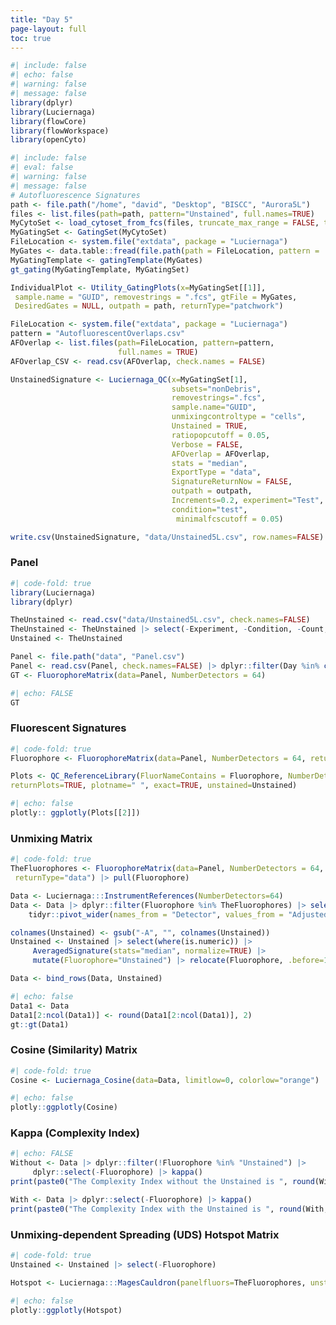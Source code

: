 ```yaml
---
title: "Day 5"
page-layout: full
toc: true
---
```


```r
#| include: false
#| echo: false
#| warning: false
#| message: false
library(dplyr)
library(Luciernaga)
library(flowCore)
library(flowWorkspace)
library(openCyto)
```

```r
#| include: false
#| eval: false
#| warning: false
#| message: false
# Autofluorescence Signatures
path <- file.path("/home", "david", "Desktop", "BISCC", "Aurora5L")
files <- list.files(path=path, pattern="Unstained", full.names=TRUE)
MyCytoSet <- load_cytoset_from_fcs(files, truncate_max_range = FALSE, transform = FALSE)
MyGatingSet <- GatingSet(MyCytoSet)
FileLocation <- system.file("extdata", package = "Luciernaga")
MyGates <- data.table::fread(file.path(path = FileLocation, pattern = 'Gates.csv'))
MyGatingTemplate <- gatingTemplate(MyGates)
gt_gating(MyGatingTemplate, MyGatingSet)

IndividualPlot <- Utility_GatingPlots(x=MyGatingSet[[1]],
 sample.name = "GUID", removestrings = ".fcs", gtFile = MyGates,
 DesiredGates = NULL, outpath = path, returnType="patchwork")

FileLocation <- system.file("extdata", package = "Luciernaga")
pattern = "AutofluorescentOverlaps.csv"
AFOverlap <- list.files(path=FileLocation, pattern=pattern,
                        full.names = TRUE)
AFOverlap_CSV <- read.csv(AFOverlap, check.names = FALSE)

UnstainedSignature <- Luciernaga_QC(x=MyGatingSet[1],
                                    subsets="nonDebris", 
                                    removestrings=".fcs",
                                    sample.name="GUID",
                                    unmixingcontroltype = "cells",
                                    Unstained = TRUE, 
                                    ratiopopcutoff = 0.05,
                                    Verbose = FALSE,
                                    AFOverlap = AFOverlap,
                                    stats = "median",
                                    ExportType = "data",
                                    SignatureReturnNow = FALSE,
                                    outpath = outpath,
                                    Increments=0.2, experiment="Test",
                                    condition="test",
                                     minimalfcscutoff = 0.05)

write.csv(UnstainedSignature, "data/Unstained5L.csv", row.names=FALSE)                                     
```

### Panel

```r
#| code-fold: true
library(Luciernaga)
library(dplyr)

TheUnstained <- read.csv("data/Unstained5L.csv", check.names=FALSE)
TheUnstained <- TheUnstained |> select(-Experiment, -Condition, -Count, -Sample) |> slice(1)
Unstained <- TheUnstained

Panel <- file.path("data", "Panel.csv")
Panel <- read.csv(Panel, check.names=FALSE) |> dplyr::filter(Day %in% c(1, 2, 3, 4, 5))
GT <- FluorophoreMatrix(data=Panel, NumberDetectors = 64)
```

```r
#| echo: FALSE
GT 
```

### Fluorescent Signatures

```r
#| code-fold: true
Fluorophore <- FluorophoreMatrix(data=Panel, NumberDetectors = 64, returnType="data") |> pull(Fluorophore)

Plots <- QC_ReferenceLibrary(FluorNameContains = Fluorophore, NumberDetectors=64,
returnPlots=TRUE, plotname=" ", exact=TRUE, unstained=Unstained)
```

```r
#| echo: false
plotly:: ggplotly(Plots[[2]])
```

### Unmixing Matrix

```r
#| code-fold: true
TheFluorophores <- FluorophoreMatrix(data=Panel, NumberDetectors = 64,
 returnType="data") |> pull(Fluorophore)

Data <- Luciernaga:::InstrumentReferences(NumberDetectors=64)
Data <- Data |> dplyr::filter(Fluorophore %in% TheFluorophores) |> select(-Instrument) |>
    tidyr::pivot_wider(names_from = "Detector", values_from = "AdjustedY")

colnames(Unstained) <- gsub("-A", "", colnames(Unstained))
Unstained <- Unstained |> select(where(is.numeric)) |>
     AveragedSignature(stats="median", normalize=TRUE) |>
     mutate(Fluorophore="Unstained") |> relocate(Fluorophore, .before=1)

Data <- bind_rows(Data, Unstained)
```

```r
#| echo: false
Data1 <- Data
Data1[2:ncol(Data1)] <- round(Data1[2:ncol(Data1)], 2)
gt::gt(Data1)
```

### Cosine (Similarity) Matrix

```r
#| code-fold: true
Cosine <- Luciernaga_Cosine(data=Data, limitlow=0, colorlow="orange")
```

```r
#| echo: false
plotly::ggplotly(Cosine)
```

### Kappa (Complexity Index)

```r
#| echo: FALSE
Without <- Data |> dplyr::filter(!Fluorophore %in% "Unstained") |>
     dplyr::select(-Fluorophore) |> kappa()
print(paste0("The Complexity Index without the Unstained is ", round(Without, 2)))

With <- Data |> dplyr::select(-Fluorophore) |> kappa()
print(paste0("The Complexity Index with the Unstained is ", round(With, 2)))
```

### Unmixing-dependent Spreading (UDS) Hotspot Matrix

```r
#| code-fold: true
Unstained <- Unstained |> select(-Fluorophore)

Hotspot <- Luciernaga:::MagesCauldron(panelfluors=TheFluorophores, unstained = Unstained)
```

```r
#| echo: false
plotly::ggplotly(Hotspot)
```
